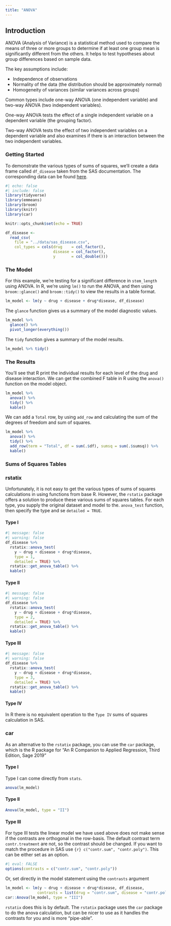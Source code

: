 ```yaml
---
title: "ANOVA"
---
```


## Introduction

ANOVA (Analysis of Variance) is a statistical method used to compare the means of three or more groups to determine if at least one group mean is significantly different from the others. It helps to test hypotheses about group differences based on sample data.

The key assumptions include:

-   Independence of observations
-   Normality of the data (the distribution should be approximately normal)
-   Homogeneity of variances (similar variances across groups)

Common types include one-way ANOVA (one independent variable) and two-way ANOVA (two independent variables).

One-way ANOVA tests the effect of a single independent variable on a dependent variable (the grouping factor).

Two-way ANOVA tests the effect of two independent variables on a dependent variable and also examines if there is an interaction between the two independent variables.

### **Getting Started**

To demonstrate the various types of sums of squares, we'll create a data frame called `df_disease` taken from the SAS documentation. The corresponding data can be found [here](https://github.com/PSIAIMS/CAMIS/blob/main/data/sas_disease.csv).

```r
#| echo: false
#| include: false
library(tidyverse)
library(emmeans)
library(broom)
library(knitr)
library(car)

knitr::opts_chunk$set(echo = TRUE)

df_disease <- 
  read_csv(
    file = "../data/sas_disease.csv",
    col_types = cols(drug    = col_factor(),
                     disease = col_factor(),
                     y       = col_double()))
```

### The Model {.unnumbered}

For this example, we're testing for a significant difference in `stem_length` using ANOVA. In R, we're using `lm()` to run the ANOVA, and then using `broom::glance()` and `broom::tidy()` to view the results in a table format.

```r
lm_model <- lm(y ~ drug + disease + drug*disease, df_disease)
```

The `glance` function gives us a summary of the model diagnostic values.

```r
lm_model %>% 
  glance() %>% 
  pivot_longer(everything())
```

The `tidy` function gives a summary of the model results.

```r
lm_model %>% tidy()
```

### The Results {.unnumbered}

You'll see that R print the individual results for each level of the drug and disease interaction. We can get the combined F table in R using the `anova()` function on the model object.

```r
lm_model %>% 
  anova() %>% 
  tidy() %>% 
  kable()
```

We can add a `Total` row, by using `add_row` and calculating the sum of the degrees of freedom and sum of squares.

```r
lm_model %>%
  anova() %>%
  tidy() %>%
  add_row(term = "Total", df = sum(.$df), sumsq = sum(.$sumsq)) %>% 
  kable()
```

### Sums of Squares Tables {.unnumbered}

### rstatix

Unfortunately, it is not easy to get the various types of sums of squares calculations in using functions from base R. However, the `rstatix` package offers a solution to produce these various sums of squares tables. For each type, you supply the original dataset and model to the. `anova_test` function, then specify the type and se `detailed = TRUE`.

#### Type I

```r
#| message: false
#| warning: false
df_disease %>% 
  rstatix::anova_test(
    y ~ drug + disease + drug*disease, 
    type = 1, 
    detailed = TRUE) %>% 
  rstatix::get_anova_table() %>% 
  kable()
```

#### Type II {.unnumbered}

```r
#| message: false
#| warning: false
df_disease %>% 
  rstatix::anova_test(
    y ~ drug + disease + drug*disease, 
    type = 2, 
    detailed = TRUE) %>% 
  rstatix::get_anova_table() %>% 
  kable()
```

#### Type III {.unnumbered}

```r
#| message: false
#| warning: false
df_disease %>% 
  rstatix::anova_test(
    y ~ drug + disease + drug*disease, 
    type = 3, 
    detailed = TRUE) %>% 
  rstatix::get_anova_table() %>% 
  kable()
```

#### Type IV {.unnumbered}

In R there is no equivalent operation to the `Type IV` sums of squares calculation in SAS.

### car 

As an alternative to the `rstatix` package, you can use the `car` package, which is the R package for "An R Companion to Applied Regression, Third Edition, Sage 2019"

#### Type I {.unnumbered}

Type I can come directly from `stats`. 

```r
anova(lm_model)
```
#### Type II {.unnumbered}
```r
Anova(lm_model, type = "II")
```


#### Type III {.unnumbered}

For type III tests the linear model we have used above does not make sense if the contrasts are orthogonal in the row-basis. The default contrast term `contr.treatment` are not, so the contrast should be changed. If you want to match the procedure in SAS use `{r} c("contr.sum", "contr.poly")`. This can be either set as an option. 
```r
#| eval: FALSE 
options(contrasts = c("contr.sum", "contr.poly"))
```
Or, set directly in the model statement using the `contrasts` argument 
```r
lm_model <- lm(y ~ drug + disease + drug*disease, df_disease, 
              contrasts = list(drug = "contr.sum", disease = "contr.poly"))
car::Anova(lm_model, type = "III")
```

`rstatix` does this is by default. The `rstatix` package uses the `car` package to do the anova calculation, but can be nicer to use as it handles the contrasts for you and is more "pipe-able". 
